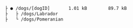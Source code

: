 ```txt
├ ● /dogs/[dogID]       1.01 kB        89.7 kB
├   ├ /dogs/Labrador
├   └ /dogs/Pomeranian
``` 